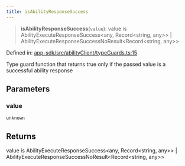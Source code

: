 ```yaml
---
title: isAbilityResponseSuccess
---
```


> **isAbilityResponseSuccess**(`value`): value is AbilityExecuteResponseSuccess\<any, Record\<string, any\>\> \| AbilityExecuteResponseSuccessNoResult\<Record\<string, any\>\>

Defined in: [app-sdk/src/abilityClient/typeGuards.ts:15](https://github.com/LIT-Protocol/Vincent/blob/5462864f5b471985671134e594d93faefcbfeb7e/packages/libs/app-sdk/src/abilityClient/typeGuards.ts#L15)

Type guard function that returns true only if the passed value is a successful ability response

## Parameters

### value

`unknown`

## Returns

value is AbilityExecuteResponseSuccess\<any, Record\<string, any\>\> \| AbilityExecuteResponseSuccessNoResult\<Record\<string, any\>\>

